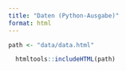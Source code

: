 ```yaml
---
title: "Daten (Python-Ausgabe)"
format: html
---
```


```r
path <- "data/data.html"

  htmltools::includeHTML(path)


```
